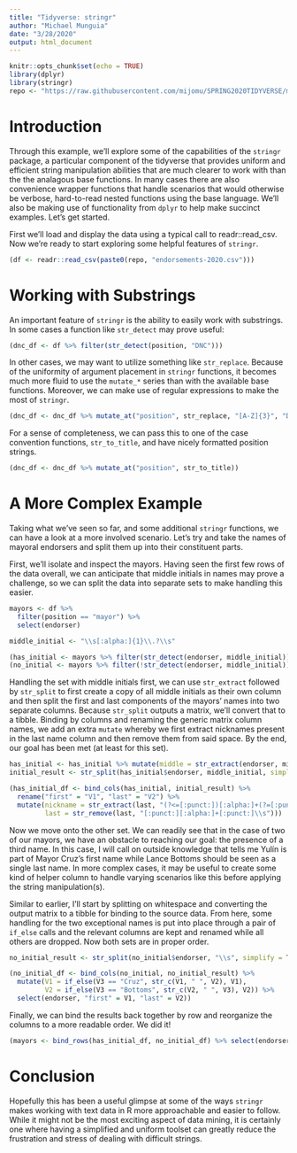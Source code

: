 ---
title: "Tidyverse: stringr"
author: "Michael Munguia"
date: "3/28/2020"
output: html_document
---

```{r setup, include=FALSE}
knitr::opts_chunk$set(echo = TRUE)
library(dplyr)
library(stringr)
repo <- "https://raw.githubusercontent.com/mijomu/SPRING2020TIDYVERSE/master/"
```

# Introduction

Through this example, we'll explore some of the capabilities of the `stringr` package, a particular component of the tidyverse that provides uniform and efficient string manipulation abilities that are much clearer to work with than the the analagous base functions. In many cases there are also convenience wrapper functions that handle scenarios that would otherwise be verbose, hard-to-read nested functions using the base language. We'll also be making use of functionality from `dplyr` to help make succinct examples. Let's get started.

First we'll load and display the data using a typical call to readr::read_csv. Now we're ready to start exploring some helpful features of `stringr`.

```{r, message=FALSE}
(df <- readr::read_csv(paste0(repo, "endorsements-2020.csv")))
```

# Working with Substrings

An important feature of `stringr` is the ability to easily work with substrings. In some cases a function like `str_detect` may prove useful:

```{r}
(dnc_df <- df %>% filter(str_detect(position, "DNC")))
```

In other cases, we may want to utilize something like `str_replace`. Because of the uniformity of argument placement in `stringr` functions, it becomes much more fluid to use the `mutate_*` series than with the available base functions. Moreover, we can make use of regular expressions to make the most of `stringr`.

```{r}
(dnc_df <- dnc_df %>% mutate_at("position", str_replace, "[A-Z]{3}", "Democratic National Convention"))
```

For a sense of completeness, we can pass this to one of the case convention functions, `str_to_title`, and have nicely formatted position strings.

```{r}
(dnc_df <- dnc_df %>% mutate_at("position", str_to_title))
```

# A More Complex Example

Taking what we've seen so far, and some additional `stringr` functions, we can have a look at a more involved scenario. Let's try and take the names of mayoral endorsers and split them up into their constituent parts.

First, we'll isolate and inspect the mayors. Having seen the first few rows of the data overall, we can anticipate that middle initials in names may prove a challenge, so we can split the data into separate sets to make handling this easier.

```{r}
mayors <- df %>%
  filter(position == "mayor") %>%
  select(endorser)

middle_initial <- "\\s[:alpha:]{1}\\.?\\s"

(has_initial <- mayors %>% filter(str_detect(endorser, middle_initial)))
(no_initial <- mayors %>% filter(!str_detect(endorser, middle_initial)))
```

Handling the set with middle initials first, we can use `str_extract` followed by `str_split` to first create a copy of all middle initials as their own column and then split the first and last components of the mayors' names into two separate columns. Because `str_split` outputs a matrix, we'll convert that to a tibble. Binding by columns and renaming the generic matrix column names, we add an extra `mutate` whereby we first extract nicknames present in the last name column and then remove them from said space. By the end, our goal has been met (at least for this set).

```{r}
has_initial <- has_initial %>% mutate(middle = str_extract(endorser, middle_initial))
initial_result <- str_split(has_initial$endorser, middle_initial, simplify = TRUE) %>% as_tibble()

(has_initial_df <- bind_cols(has_initial, initial_result) %>%
  rename("first" = "V1", "last" = "V2") %>%
  mutate(nickname = str_extract(last, "(?<=[:punct:])[:alpha:]+(?=[:punct:])"),
         last = str_remove(last, "[:punct:][:alpha:]+[:punct:]\\s")))
```

Now we move onto the other set. We can readily see that in the case of two of our mayors, we have an obstacle to reaching our goal: the presence of a third name. In this case, I will call on outside knowledge that tells me Yulín is part of Mayor Cruz's first name while Lance Bottoms should be seen as a single last name. In more complex cases, it may be useful to create some kind of helper column to handle varying scenarios like this before applying the string manipulation(s).

Similar to earlier, I'll start by splitting on whitespace and converting the output matrix to a tibble for binding to the source data. From here, some handling for the two exceptional names is put into place through a pair of `if_else` calls and the relevant columns are kept and renamed while all others are dropped. Now both sets are in proper order.

```{r}
no_initial_result <- str_split(no_initial$endorser, "\\s", simplify = TRUE) %>% as_tibble()

(no_initial_df <- bind_cols(no_initial, no_initial_result) %>%
  mutate(V1 = if_else(V3 == "Cruz", str_c(V1, " ", V2), V1),
         V2 = if_else(V3 == "Bottoms", str_c(V2, " ", V3), V2)) %>% 
  select(endorser, "first" = V1, "last" = V2))
```

Finally, we can bind the results back together by row and reorganize the columns to a more readable order. We did it!

```{r}
(mayors <- bind_rows(has_initial_df, no_initial_df) %>% select(endorser, first, middle, last, nickname))
```

# Conclusion

Hopefully this has been a useful glimpse at some of the ways `stringr` makes working with text data in R more approachable and easier to follow. While it might not be the most exciting aspect of data mining, it is certainly one where having a simplified and uniform toolset can greatly reduce the frustration and stress of dealing with difficult strings.